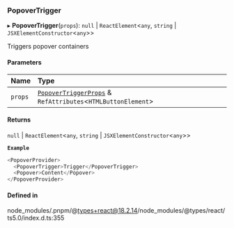 ### PopoverTrigger

▸ **PopoverTrigger**(`props`): `null` \| `ReactElement`\<`any`, `string` \| `JSXElementConstructor`\<`any`\>\>

Triggers popover containers

#### Parameters

| Name    | Type                                                                                                |
| :------ | :-------------------------------------------------------------------------------------------------- |
| `props` | [`PopoverTriggerProps`](interfaces/PopoverTriggerProps.md) & `RefAttributes`\<`HTMLButtonElement`\> |

#### Returns

`null` \| `ReactElement`\<`any`, `string` \| `JSXElementConstructor`\<`any`\>\>

**`Example`**

```ts
<PopoverProvider>
  <PopoverTrigger>Trigger</PopoverTrigger>
  <Popover>Content</Popover>
</PopoverProvider>
```

#### Defined in

node_modules/.pnpm/@types+react@18.2.14/node_modules/@types/react/ts5.0/index.d.ts:355
